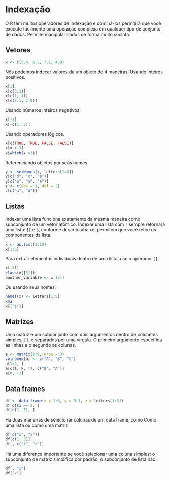 # Indexação {-}

O R tem muitos operadores de indexação e dominá-los permitirá que você execute facilmente uma operação complexa em qualquer tipo de conjunto de dados. Permite manipular dados de forma muito sucinta.
  
  
## Vetores {-}

```r
x <- c(5.4, 6.2, 7.1, 4.8)
```

Nós podemos indexar valores de um objeto de 4 maneiras. Usando inteiros positivos.

```r
x[1]
x[c(3,1)]
x[c(1, 1)]
x[c(2.1, 2.9)]
```

Usando números inteiros negativos.

```r
x[-1]
x[-c(1, 5)]
```

Usando operadores lógicos.

```r
x[c(TRUE, TRUE, FALSE, FALSE)]
x[x > 3]
x[which(x >3)]
```

Referenciando objetos por seus nomes.

```r
y <- setNames(x, letters[1:4])
y[c("d", "c", "a")]
y[c("a", "a", "a")]
z <- c(abc = 1, def = 2)
z[c("a", "d")]
```
  
  
## Listas {-}

Indexar uma lista funciona exatamente da mesma maneira como subconjunto de um vetor atômico. Indexar uma lista com `[` sempre retornará uma lista: `[[` e `$`, conforme descrito abaixo, permitem que você retire os componentes da lista.

```r
x <- as.list(1:10)
x[1:5]
```

Para extrair elementos individuais dentro de uma lista, use o operador `[[`.

```r
x[[5]]
class(x[[5]])
another_variable <- x[[5]]
```

Ou usando seus nomes.

```r
names(x) <- letters[1:5]
x$a
x[["a"]]
```
  
  
## Matrizes {-}

Uma matriz é um subconjunto com dois argumentos dentro de colchetes simples, `[]`, e separados por uma vírgula. O primeiro argumento especifica as linhas e o segundo as colunas.

```r
a <- matrix(1:9, nrow = 3)
colnames(a) <- c("A", "B", "C")
a[1:2, ]
a[c(T, F, T), c("B", "A")]
a[0, -2]
```


## Data frames {-}

```r
df <- data.frame(x = 1:3, y = 3:1, z = letters[1:3])
df[df$x == 2, ]
df[c(1, 3), ]
```

Há duas maneiras de selecionar colunas de um data frame, como Como uma lista ou como uma matriz.

```r
df[c("x", "z")]
df[c(1, 3)]
df[, c("x", "z")]
```

Há uma diferença importante se você selecionar uma coluna simples: o subconjunto de matriz simplifica por padrão, o subconjunto de lista não.

```r
df[, "x"]
df["x"]
```